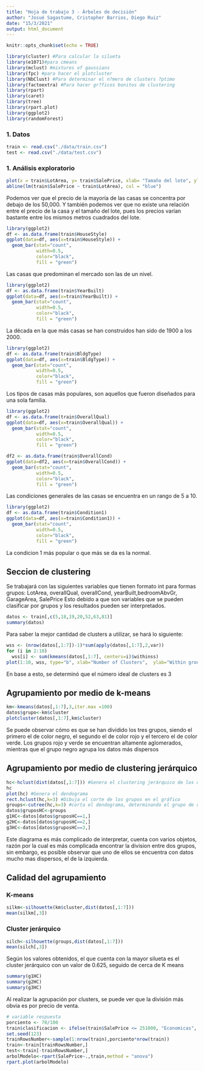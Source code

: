 ```yaml
---
title: "Hoja de trabajo 3 - Árboles de decisión"
author: "Josué Sagastume, Cristopher Barrios, Diego Ruiz"
date: "15/3/2021"
output: html_document
---
```


```r
knitr::opts_chunk$set(echo = TRUE)
```


```r
library(cluster) #Para calcular la silueta
library(e1071)#para cmeans
library(mclust) #mixtures of gaussians
library(fpc) #para hacer el plotcluster
library(NbClust) #Para determinar el n?mero de clusters ?ptimo
library(factoextra) #Para hacer gr?ficos bonitos de clustering
library(rpart)
library(caret)
library(tree)
library(rpart.plot)
library(ggplot2)
library(randomForest)
```

### 1. Datos
```r
train <- read.csv("./data/train.csv")
test <- read.csv("./data/test.csv")
```

### 1. Análisis exploratorio


```r
plot(x = train$LotArea, y= train$SalePrice, xlab= "Tamaño del lote", ylab= "Precio de venta", main = "Tamaño vs precios")
abline(lm(train$SalePrice ~ train$LotArea), col = "blue")
```

Podemos ver que el precio de la mayoría de las casas se concentra por debajo de los 50,000. Y también podemos ver que no existe una relación entre el precio de la casa y el tamaño del lote, pues los precios varían bastante entre los mismos metros cuadrados del lote.




```r
library(ggplot2)
df <- as.data.frame(train$HouseStyle)
ggplot(data=df, aes(x=train$HouseStyle)) + 
  geom_bar(stat="count", 
           width=0.5, 
           color="black",
           fill = "green")
```

Las casas que predominan el mercado son las de un nivel.

```r
library(ggplot2)
df <- as.data.frame(train$YearBuilt)
ggplot(data=df, aes(x=train$YearBuilt)) + 
  geom_bar(stat="count", 
           width=0.5, 
           color="black",
           fill = "green")
```

La década en la que más casas se han construidos han sido de 1900 a los 2000.

```r
library(ggplot2)
df <- as.data.frame(train$BldgType)
ggplot(data=df, aes(x=train$BldgType)) + 
  geom_bar(stat="count", 
           width=0.5, 
           color="black",
           fill = "green")
```

Los tipos de casas más populares, son aquellos que fueron diseñados para una sola familia.

```r
library(ggplot2)
df <- as.data.frame(train$OverallQual)
ggplot(data=df, aes(x=train$OverallQual)) + 
  geom_bar(stat="count", 
           width=0.5, 
           color="black",
           fill = "green")

df2 <- as.data.frame(train$OverallCond)
ggplot(data=df2, aes(x=train$OverallCond)) + 
  geom_bar(stat="count", 
           width=0.5, 
           color="black",
           fill = "green")
```

Las condiciones generales de las casas se encuentra en un rango de 5 a 10.

```r
library(ggplot2)
df <- as.data.frame(train$Condition1)
ggplot(data=df, aes(x=train$Condition1)) + 
  geom_bar(stat="count", 
           width=0.5, 
           color="black",
           fill = "green") 
```

La condicion 1 más popular o que más se da es la normal.



## Seccion de clustering 

Se trabajará con las siguientes variables que tienen formato int para formas grupos: LotArea, overallQual, overallCond, yearBuilt,bedroomAbvGr, GarageArea, SalePrice Esto debido a que son variables que se pueden clasificar por grupos y los resultados pueden ser interpretados.
```r
datos <- train[,c(5,18,19,20,52,63,81)]
summary(datos)
```

Para saber la mejor cantidad de clusters a utilizar, se hará lo siguiente:
```r
wss <- (nrow(datos[,1:7])-1)*sum(apply(datos[,1:7],2,var))
for (i in 2:10) 
  wss[i] <- sum(kmeans(datos[,1:7], centers=i)$withinss)
plot(1:10, wss, type="b", xlab="Number of Clusters",  ylab="Within groups sum of squares")
```

En base a esto, se determinó que el número ideal de clusters es 3

## Agrupamiento por medio de k-means  
```r
km<-kmeans(datos[,1:7],3,iter.max =100)
datos$grupo<-km$cluster
plotcluster(datos[,1:7],km$cluster)
```

Se puede observar cómo es que se han dividido los tres grupos, siendo el primero el de color negro, el segundo el de color rojo y el tercero el de color verde. Los grupos rojo y verde se encuentran altamente aglomerados, mientras que el grupo negro agrupa los datos más dispersos

## Agrupamiento por medio de clustering jerárquico
```r
hc<-hclust(dist(datos[,1:7])) #Genera el clustering jerárquico de los datos
hc
plot(hc) #Genera el dendograma
rect.hclust(hc,k=3) #Dibuja el corte de los grupos en el gráfico
groups<-cutree(hc,k=3) #corta el dendograma, determinando el grupo de cada fila
datos$gruposHC<-groups
g1HC<-datos[datos$gruposHC==1,]
g2HC<-datos[datos$gruposHC==2,]
g3HC<-datos[datos$gruposHC==3,]
```

Este diagrama es más complicado de interpretar, cuenta con varios objetos, razón por la cual es más complicada encontrar la division entre dos grupos, sin embargo, es posible observar que uno de ellos se encuentra con datos mucho mas dispersos, el de la izquierda.

## Calidad del agrupamiento
### K-means
```r
silkm<-silhouette(km$cluster,dist(datos[,1:7]))
mean(silkm[,3])
```

### Cluster jerárquico
```r
silch<-silhouette(groups,dist(datos[,1:7]))
mean(silch[,3])
```

Según los valores obtenidos, el que cuenta con la mayor silueta es el cluster jerárquico con un valor de 0.625, seguido de cerca de K means


```r
summary(g1HC)
summary(g2HC)
summary(g3HC)
```

Al realizar la agrupación por clusters, se puede ver que la división más obvia es por precio de venta.

```r
# variable respuesta 
porciento <- 70/100
train$clasificacion <- ifelse(train$SalePrice <= 251000, "Economicas", ifelse(train$SalePrice <= 538000, "Intermedias", ifelse(train$SalePrice <= 755000, "Caras")))
set.seed(123)
trainRowsNumber<-sample(1:nrow(train),porciento*nrow(train))
train<-train[trainRowsNumber,]
test<-train[-trainRowsNumber,]
arbolModelo<-rpart(SalePrice~.,train,method = "anova")
rpart.plot(arbolModelo)
```
